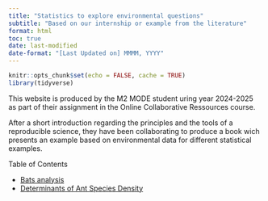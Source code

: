 ```yaml
---
title: "Statistics to explore environmental questions"
subtitle: "Based on our internship or example from the literature"
format: html
toc: true
date: last-modified
date-format: "[Last Updated on] MMMM, YYYY"
---
```


```r
knitr::opts_chunk$set(echo = FALSE, cache = TRUE)
library(tidyverse)
```



This website is produced by the M2 MODE student uring year 2024-2025 as part of their assignment in the Online Collaborative Ressources course.

After a short introduction regarding the principles and the tools of a reproducible science, they have been collaborating to produce a book wich presents an example based on environmental data for different statistical examples.

Table of Contents 

* [Bats analysis](fichier_r.html)
* [Determinants of Ant Species Density](Determinants_ant_diversity.html)

<!-- * [Linear modelling in ecology](linear_modelling.html) -->
<!-- * [Mixed models in Ecology](Mixed_models.html) -->
<!-- * [Dependent Data](chapter_dependance.html) -->
<!-- * [Matrix models and applications in ecology](Matrix.html) -->
<!-- * [Ordinary Differential Equations and their application in Ecology](Chap_ODE.html) -->
<!-- * [Resampling methods](r_chapter_boostrapping_resampling.html) -->
<!-- * [Bayesian models](bayesian_modeles.html) -->
